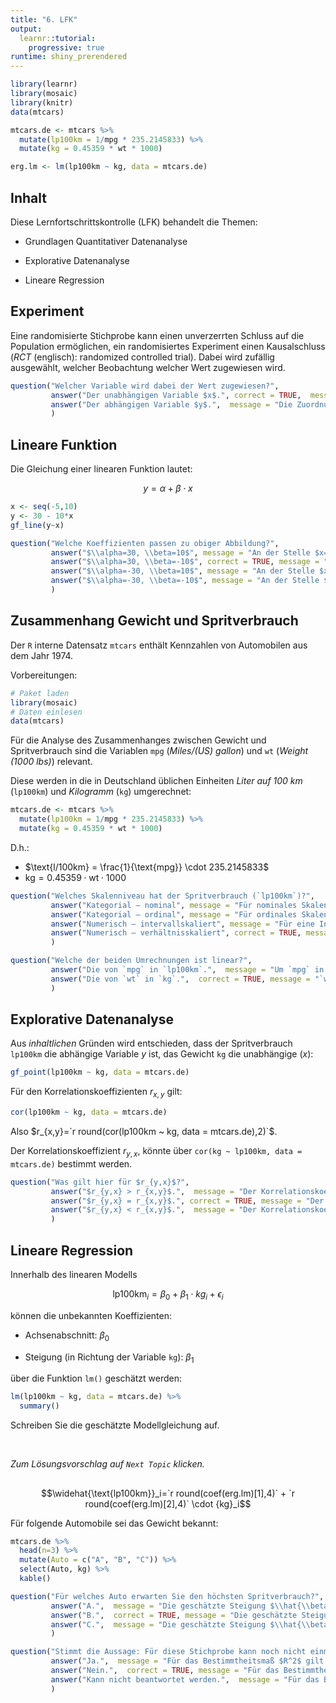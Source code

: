 ```yaml
---
title: "6. LFK"
output: 
  learnr::tutorial:
    progressive: true
runtime: shiny_prerendered
---
```



```r
library(learnr)
library(mosaic)
library(knitr)
data(mtcars)

mtcars.de <- mtcars %>%
  mutate(lp100km = 1/mpg * 235.2145833) %>%
  mutate(kg = 0.45359 * wt * 1000)

erg.lm <- lm(lp100km ~ kg, data = mtcars.de)
```

## Inhalt

Diese Lernfortschrittskontrolle (LFK) behandelt die Themen:

- Grundlagen Quantitativer Datenanalyse

- Explorative Datenanalyse

- Lineare Regression


## Experiment

Eine randomisierte Stichprobe kann einen unverzerrten Schluss auf die Population ermöglichen, ein randomisiertes Experiment einen Kausalschluss (*RCT* (englisch): randomized controlled trial). Dabei wird zufällig ausgewählt, welcher Beobachtung welcher Wert zugewiesen wird.

```r
question("Welcher Variable wird dabei der Wert zugewiesen?",
         answer("Der unabhängigen Variable $x$.", correct = TRUE,  message = "Die Zuordnung zur jeweiligen *Behandlung* erfolgt zufällig, da der Zusammenhang $x \\rightarrow y$ untersucht werden soll."), 
         answer("Der abhängigen Variable $y$.",  message = "Die Zuordnung zur jeweiligen *Behandlung* erfolgt zufällig, da der Zusammenhang $x \\rightarrow y$ untersucht werden soll.")
         )
```

## Lineare Funktion

Die Gleichung einer linearen Funktion lautet:

$$y = \alpha + \beta \cdot x$$

```r
x <- seq(-5,10)
y <- 30 - 10*x
gf_line(y~x)
```

```r
question("Welche Koeffizienten passen zu obiger Abbildung?",
         answer("$\\alpha=30, \\beta=10$", message = "An der Stelle $x=0$ ist $y>0$, also ist der Achsenabschnitt $\\alpha>0$. Die Gerade fällt, also ist die Steigung $\\beta<0$."),
         answer("$\\alpha=30, \\beta=-10$", correct = TRUE, message = "An der Stelle $x=0$ ist $y>0$, also ist der Achsenabschnitt $\\alpha>0$. Die Gerade fällt, also ist die Steigung $\\beta<0$."),
         answer("$\\alpha=-30, \\beta=10$", message = "An der Stelle $x=0$ ist $y>0$, also ist der Achsenabschnitt $\\alpha>0$. Die Gerade fällt, also ist die Steigung $\\beta<0$."),
         answer("$\\alpha=-30, \\beta=-10$", message = "An der Stelle $x=0$ ist $y>0$, also ist der Achsenabschnitt $\\alpha>0$. Die Gerade fällt, also ist die Steigung $\\beta<0$.")
         )
```

## Zusammenhang Gewicht und Spritverbrauch

Der `R` interne Datensatz `mtcars` enthält Kennzahlen von Automobilen aus dem Jahr 1974.

Vorbereitungen:

```r
# Paket laden
library(mosaic)
# Daten einlesen
data(mtcars)
```

Für die Analyse des Zusammenhanges zwischen Gewicht und Spritverbrauch sind die Variablen `mpg` (*Miles/(US) gallon*) und `wt` (*Weight (1000 lbs)*) relevant.

Diese werden in die in Deutschland üblichen Einheiten *Liter auf 100 km* (`lp100km`) und *Kilogramm* (`kg`) umgerechnet:

```r
mtcars.de <- mtcars %>%
  mutate(lp100km = 1/mpg * 235.2145833) %>%
  mutate(kg = 0.45359 * wt * 1000)
```

D.h.:

- $\text{l/100km} = \frac{1}{\text{mpg}} \cdot 235.2145833$
- $\text{kg}= 0.45359 \cdot \text{wt} \cdot 1000$

```r
question("Welches Skalenniveau hat der Spritverbrauch (`lp100km`)?",
         answer("Kategorial – nominal", message = "Für nominales Skalenniveau könnten die Werte nur unterschieden werden."),
         answer("Kategorial – ordinal", message = "Für ordinales Skalenniveau könnten die Werte nur unterschieden und in eine Reihenfolge gebracht werden."),
         answer("Numerisch – intervallskaliert", message = "Für eine Intervallskalierung müssen die Werte in eine Reihenfolge gebracht werden können und die Abstände vergleichbar sein. Der Nullpunkt ist aber willkürlich."),
         answer("Numerisch – verhältnisskaliert", correct = TRUE, message = "Für eine Verhältnisskalierung müssen die Werte in eine Reihenfolge gebracht werden können und die Abstände vergleichbar sein. Auch ist ein absoluter Nullpunkt (inhaltlich) gegeben und die Quotienten sind (inhaltlich) interpretierbar.")
         )
```

```r
question("Welche der beiden Umrechnungen ist linear?",
         answer("Die von `mpg` in `lp100km`.",  message = "Um `mpg` in `lp100km` umzurechnen wird durch `mpg` dividiert. Der Zusammenhang einer Zahl zu ihrem Kehrwert ist nicht linear, d.h., Zahl und Kehrwert liegen nicht auf einer Geraden."), 
         answer("Die von `wt` in `kg`.",  correct = TRUE, message = "`wt` wird mit einem Faktor multipliziert, d.h., `wt` und `kg` liegen auf einer Geraden.")
         )
```

## Explorative Datenanalyse

Aus *inhaltlichen* Gründen wird entschieden, dass der Spritverbrauch `lp100km` die abhängige Variable $y$ ist, das Gewicht `kg` die unabhängige ($x$):


```r
gf_point(lp100km ~ kg, data = mtcars.de)
```


Für den Korrelationskoeffizienten $r_{x,y}$ gilt:

```r
cor(lp100km ~ kg, data = mtcars.de)
```

Also $r_{x,y}=`r round(cor(lp100km ~ kg, data = mtcars.de),2)`$.

Der Korrelationskoeffizient $r_{y,x}$, könnte über `cor(kg ~ lp100km, data = mtcars.de)` bestimmt werden.

```r
question("Was gilt hier für $r_{y,x}$?",
         answer("$r_{y,x} > r_{x,y}$.",  message = "Der Korrelationskoeffizient ist symmetrisch (siehe Formel - Kommutativgesetz). Die Rollen von $x$ und $y$ können mathematisch getauscht werden."),
         answer("$r_{y,x} = r_{x,y}$.", correct = TRUE, message = "Der Korrelationskoeffizient ist symmetrisch (siehe Formel - Kommutativgesetz). Die Rollen von $x$ und $y$ können mathematisch getauscht werden."),
         answer("$r_{y,x} < r_{x,y}$.",  message = "Der Korrelationskoeffizient ist symmetrisch (siehe Formel - Kommutativgesetz). Die Rollen von $x$ und $y$ können mathematisch getauscht werden.")
         )
```

## Lineare Regression

Innerhalb des linearen Modells

$$\text{lp100km}_i=\beta_0 + \beta_1 \cdot {kg}_i+\epsilon_i$$

können die unbekannten Koeffizienten:

- Achsenabschnitt: $\beta_0$

- Steigung (in Richtung der Variable `kg`): $\beta_1$

über die Funktion `lm()` geschätzt werden:

```r
lm(lp100km ~ kg, data = mtcars.de) %>%
  summary()
```

Schreiben Sie die geschätzte Modellgleichung auf.

<br>

*Zum Lösungsvorschlag auf `Next Topic` klicken.*

##

$$\widehat{\text{lp100km}}_i=`r round(coef(erg.lm)[1],4)` + `r round(coef(erg.lm)[2],4)` \cdot {kg}_i$$

Für folgende Automobile sei das Gewicht bekannt:

```r
mtcars.de %>%
  head(n=3) %>%
  mutate(Auto = c("A", "B", "C")) %>%
  select(Auto, kg) %>%
  kable()
```

```r
question("Für welches Auto erwarten Sie den höchsten Spritverbrauch?",
         answer("A.",  message = "Die geschätzte Steigung $\\hat{\\beta}_1$ ist positiv, d.h., je größer $x$ (das Gewicht) desto höher ist der modellierte Spritverbrauch ($y$)."),
         answer("B.",  correct = TRUE, message = "Die geschätzte Steigung $\\hat{\\beta}_1$ ist positiv, d.h., je größer $x$ (das Gewicht) desto höher ist der modellierte Spritverbrauch ($y$)."),
         answer("C.",  message = "Die geschätzte Steigung $\\hat{\\beta}_1$ ist positiv, d.h., je größer $x$ (das Gewicht) desto höher ist der modellierte Spritverbrauch ($y$).")
         )
```

```r
question("Stimmt die Aussage: Für diese Stichprobe kann noch nicht einmal die Hälfte der Variation des Spritverbrauchs durch das Gewicht modelliert werden.",
         answer("Ja.",  message = "Für das Bestimmtheitsmaß $R^2$ gilt hier: $R^2=0.79$ (`Multiple R-squared`), d.h., ca. 80% der Variation kann modelliert werden."),
         answer("Nein.",  correct = TRUE, message = "Für das Bestimmtheitsmaß $R^2$ gilt hier: $R^2=0.79$ (`Multiple R-squared`), d.h., ca. 80% der Variation kann modelliert werden."),
         answer("Kann nicht beantwortet werden.",  message = "Für das Bestimmtheitsmaß $R^2$ gilt hier: $R^2=0.79$ (`Multiple R-squared`), d.h., ca. 80% der Variation kann modelliert werden.")
         )
```
